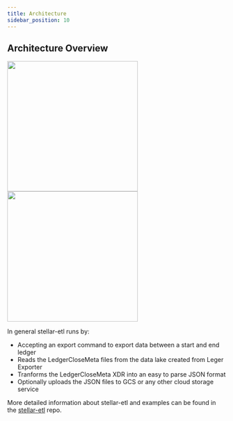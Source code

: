 ```yaml
---
title: Architecture
sidebar_position: 10
---
```



## Architecture Overview

<img src={stellar_arch} width="300"/>

<img src={stellar_etl_arch} width="300"/>

In general stellar-etl runs by:

* Accepting an export command to export data between a start and end ledger
* Reads the LedgerCloseMeta files from the data lake created from Leger Exporter
* Tranforms the LedgerCloseMeta XDR into an easy to parse JSON format
* Optionally uploads the JSON files to GCS or any other cloud storage service

More detailed information about stellar-etl and examples can be found in the [stellar-etl](https://github.com/stellar/stellar-etl/tree/master) repo.